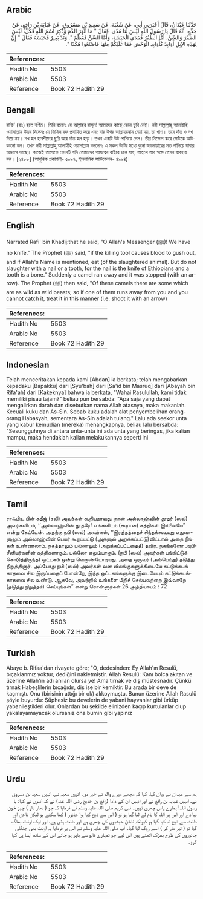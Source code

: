 ## Arabic


<div dir="rtl" lang="ar" style={{fontSize:'larger',backgroundColor:'#f8f9fa',padding:20}}>
حَدَّثَنَا عَبْدَانُ، قَالَ أَخْبَرَنِي أَبِي، عَنْ شُعْبَةَ، عَنْ سَعِيدِ بْنِ مَسْرُوقٍ، عَنْ عَبَايَةَ بْنِ رَافِعٍ، عَنْ جَدِّهِ، أَنَّهُ قَالَ يَا رَسُولَ اللَّهِ لَيْسَ لَنَا مُدًى‏.‏ فَقَالَ ‏"‏ مَا أَنْهَرَ الدَّمَ وَذُكِرَ اسْمُ اللَّهِ فَكُلْ، لَيْسَ الظُّفُرَ وَالسِّنَّ، أَمَّا الظُّفُرُ فَمُدَى الْحَبَشَةِ، وَأَمَّا السِّنُّ فَعَظْمٌ ‏"‏‏.‏ وَنَدَّ بَعِيرٌ فَحَبَسَهُ فَقَالَ ‏"‏ إِنَّ لِهَذِهِ الإِبِلِ أَوَابِدَ كَأَوَابِدِ الْوَحْشِ فَمَا غَلَبَكُمْ مِنْهَا فَاصْنَعُوا هَكَذَا ‏"‏‏.‏
</div>
<div style={{backgroundColor:'#f8f9fa',padding:20, marginBottom: 10}}><table> <thead> <tr> <th>References:</th> <th></th> </tr> </thead> <tbody><tr><td>Hadith No</td><td>5503</td></tr><tr><td>Arabic No</td><td>5503</td></tr><tr><td>Reference</td><td>Book 72 Hadith 29</td></tr></tbody></table></div>

## Bengali


<div dir="ltr" lang="bn" style={{fontSize:'larger',backgroundColor:'#f8f9fa',padding:20}}>
রাফি‘ (রাঃ) হতে বর্ণিত। তিনি বলেনঃ হে আল্লাহর রাসূল! আমাদের কাছে কোন ছুরি নেই। নবী সাল্লাল্লাহু আলাইহি ওয়াসাল্লাম উত্তর দিলেনঃ যে জিনিস রক্ত প্রবাহিত করে এবং যার উপর আল্লাহরনাম নেয়া হয়, তা খাও। তবে দাঁত ও নখ দিয়ে নয়। নখ হল হাবশীদের ছুরি আর দাঁত হল হাড়। তখন একটি উট পালিয়ে গেল। তীর নিক্ষেপ করে সেটিকে আটকানো হল। তখন নবী সাল্লাল্লাহু আলাইহি ওয়াসাল্লাম বললেনঃ এ সকল উটের মধ্যে বুনো জানোয়ারের মত পালিয়ে যাবার অভ্যাস আছে। কাজেই তাত্থেকে কোনটি যদি তোমাদের আয়ত্বের বাইরে চলে যায়, তাহলে তার সঙ্গে তেমন ব্যবহার কর। [২৪৮৮] (আধুনিক প্রকাশনী- ৫০৯৭, ইসলামিক ফাউন্ডেশন- ৪৯৯৪)
</div>
<div style={{backgroundColor:'#f8f9fa',padding:20, marginBottom: 10}}><table> <thead> <tr> <th>References:</th> <th></th> </tr> </thead> <tbody><tr><td>Hadith No</td><td>5503</td></tr><tr><td>Arabic No</td><td>5503</td></tr><tr><td>Reference</td><td>Book 72 Hadith 29</td></tr></tbody></table></div>

## English


<div dir="ltr" lang="en" style={{fontSize:'larger',backgroundColor:'#f8f9fa',padding:20}}>
Narrated Rafi' bin Khadij:that he said, "O Allah's Messenger (ﷺ)! We have no knife." The Prophet (ﷺ) said, "if the killing tool causes blood to gush out, and if Allah's Name is mentioned, eat (of the slaughtered animal). But do not slaughter with a nail or a tooth, for the nail is the knife of Ethiopians and a tooth is a bone." Suddenly a camel ran away and it was stopped (with an arrow). The Prophet (ﷺ) then said, "Of these camels there are some which are as wild as wild beasts; so if one of them runs away from you and you cannot catch it, treat it in this manner (i.e. shoot it with an arrow)
</div>
<div style={{backgroundColor:'#f8f9fa',padding:20, marginBottom: 10}}><table> <thead> <tr> <th>References:</th> <th></th> </tr> </thead> <tbody><tr><td>Hadith No</td><td>5503</td></tr><tr><td>Arabic No</td><td>5503</td></tr><tr><td>Reference</td><td>Book 72 Hadith 29</td></tr></tbody></table></div>

## Indonesian


<div dir="ltr" lang="id" style={{fontSize:'larger',backgroundColor:'#f8f9fa',padding:20}}>
Telah menceritakan kepada kami [Abdan] ia berkata; telah mengabarkan kepadaku [Bapakku] dari [Syu'bah] dari [Sa'id bin Masruq] dari [Abayah bin Rifa'ah] dari [Kakeknya] bahwa ia berkata, "Wahai Rasulullah, kami tidak memiliki pisau tajam?" beliau pun bersabda: "Apa saja yang dapat mengalirkan darah dan disebutkan nama Allah atasnya, maka makanlah. Kecuali kuku dan As-Sin. Sebab kuku adalah alat penyembelihan orang-orang Habasyah, sementara As-Sin adalah tulang." Lalu ada seekor unta yang kabur kemudian (mereka) menangkapnya, beliau lalu bersabda: "Sesungguhnya di antara unta-unta ini ada unta yang beringas, jika kalian mampu, maka hendaklah kalian melakukannya seperti ini
</div>
<div style={{backgroundColor:'#f8f9fa',padding:20, marginBottom: 10}}><table> <thead> <tr> <th>References:</th> <th></th> </tr> </thead> <tbody><tr><td>Hadith No</td><td>5503</td></tr><tr><td>Arabic No</td><td>5503</td></tr><tr><td>Reference</td><td>Book 72 Hadith 29</td></tr></tbody></table></div>

## Tamil


<div dir="ltr" lang="ta" style={{fontSize:'larger',backgroundColor:'#f8f9fa',padding:20}}>
ராஃபிஉ பின் கதீஜ் (ரலி) அவர்கள் கூறியதாவது: நான் அல்லாஹ்வின் தூதர் (ஸல்) அவர்களிடம், ‘‘அல்லாஹ்வின் தூதரே! எங்களிடம் (கூரான) கத்திகள் இல்லையே” என்று கேட்டேன். அதற்கு நபி (ஸல்) அவர்கள், ‘‘இரத்தத்தைச் சிந்தக்கூடியது எதுவானாலும் அல்லாஹ்வின் பெயர் கூறப்பட்டு (அதனால் அறுக்கப்பட்டு)விட்டால் அதை நீங்கள் உண்ணலாம். நகத்தாலும் பல்லாலும் (அறுக்கப்பட்டதைத்) தவிர. நகங்களோ அபிசீனியர்களின் கத்திகளாகும். பல்லோ எலும்பாகும். (நபி (ஸல்) அவர்கள் பங்கிட்டுக் கொடுத்திருந்த) ஒட்டகம் ஒன்று வெருண்டோடியது. அதை ஒருவர் (அம்பெய்து) தடுத்து நிறுத்தினார். அப்போது நபி (ஸல்) அவர்கள் வன விலங்குகளுக்கிடையே கட்டுக்கடங் காதவை சில இருப்பதைப் போன்றே, இந்த ஒட்டகங்களுக்கு இடையேயும் கட்டுக்கடங்காதவை சில உண்டு. ஆகவே, அவற்றில் உங்களை மீறிச் செல்பவற்றை இவ்வாறே (தடுத்து நிறுத்தச்) செய்யுங்கள்” என்று சொன்னார்கள்.26 அத்தியாயம் : 72
</div>
<div style={{backgroundColor:'#f8f9fa',padding:20, marginBottom: 10}}><table> <thead> <tr> <th>References:</th> <th></th> </tr> </thead> <tbody><tr><td>Hadith No</td><td>5503</td></tr><tr><td>Arabic No</td><td>5503</td></tr><tr><td>Reference</td><td>Book 72 Hadith 29</td></tr></tbody></table></div>

## Turkish


<div dir="ltr" lang="tr" style={{fontSize:'larger',backgroundColor:'#f8f9fa',padding:20}}>
Abaye b. Rifaa'dan rivayete göre; "O, dedesinden: Ey Allah'ın Resulü, bıçaklanmız yoktur, dediğini nakletmiştir. Allah Resulü: Kanı bolca akıtan ve üzerine Allah'ın adı anılan olursa ye! Ama tırnak ve diş müstesnadır. Çünkü tırnak Habeşlilerin bıçağıdır, diş ise bir kemiktir. Bu arada bir deve de kaçmıştı. Onu (birisinin attığı bir ok) alıkoymuştu. Bunun üzerine Allah Rasulü şöyle buyurdu: Şüphesiz bu develerin de yabani hayvanlar gibi ürküp yabanileştikleri olur. Onlardan bu şekilde elinizden kaçıp kurtulanlar olup yakalayamayacak olursanız ona bumin gibi yapınız
</div>
<div style={{backgroundColor:'#f8f9fa',padding:20, marginBottom: 10}}><table> <thead> <tr> <th>References:</th> <th></th> </tr> </thead> <tbody><tr><td>Hadith No</td><td>5503</td></tr><tr><td>Arabic No</td><td>5503</td></tr><tr><td>Reference</td><td>Book 72 Hadith 29</td></tr></tbody></table></div>

## Urdu


<div dir="rtl" lang="ur" style={{fontSize:'larger',backgroundColor:'#f8f9fa',padding:20}}>
ہم سے عبدان نے بیان کیا، کہا کہ مجھے میرے والد نے خبر دی، انہیں شعبہ نے، انہیں سعید بن مسروق نے، انہیں عبایہ بن رافع نے اور انہیں ان کے دادا (رافع بن خدیج رضی اللہ عنہ) نے کہ انہوں نے کہا: یا رسول اللہ! ہمارے پاس چھری نہیں۔ نبی کریم صلی اللہ علیہ وسلم نے فرمایا کہ جو ( دھار دار ) چیز خون بہا دے اور اس پر اللہ کا نام لے لیا گیا ہو تو ( اس سے ذبح کیا ہوا جانور ) کھا سکتے ہو لیکن ناخن اور دانت سے ذبح نہ کیا گیا ہو کیونکہ ناخن حبشیوں کی چھری ہے اور دانت ہڈی ہے. اور ایک اونٹ بھاگ گیا تو ( تیر مار کر ) اسے روک لیا گیا۔ آپ صلی اللہ علیہ وسلم نے اس پر فرمایا یہ اونٹ بھی جنگلی جانوروں کی طرح بھڑک اٹھتے ہیں اس لیے جو تمہارے قابو سے باہر ہو جائے اس کے ساتھ ایسا ہی کیا کرو۔
</div>
<div style={{backgroundColor:'#f8f9fa',padding:20, marginBottom: 10}}><table> <thead> <tr> <th>References:</th> <th></th> </tr> </thead> <tbody><tr><td>Hadith No</td><td>5503</td></tr><tr><td>Arabic No</td><td>5503</td></tr><tr><td>Reference</td><td>Book 72 Hadith 29</td></tr></tbody></table></div>